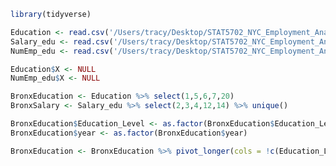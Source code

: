 ```r
library(tidyverse)

Education <- read.csv('/Users/tracy/Desktop/STAT5702_NYC_Employment_Analysis/DataPreprocessing/education/Education.csv')
Salary_edu <- read.csv('/Users/tracy/Desktop/STAT5702_NYC_Employment_Analysis/DataPreprocessing/salary/NewSalary.csv')
NumEmp_edu <- read.csv('/Users/tracy/Desktop/STAT5702_NYC_Employment_Analysis/DataPreprocessing/Data/Preprocess_ClevelandDotPlot/YearlyAggregateClevelandDotPlotData.csv')

Education$X <- NULL
NumEmp_edu$X <- NULL
```

```r
BronxEducation <- Education %>% select(1,5,6,7,20)
BronxSalary <- Salary_edu %>% select(2,3,4,12,14) %>% unique()

BronxEducation$Education_Level <- as.factor(BronxEducation$Education_Level)
BronxEducation$year <- as.factor(BronxEducation$year)

BronxEducation <- BronxEducation %>% pivot_longer(cols = !c(Education_Level,year),names_to = "Location_Gender", values_to = "count")
```



